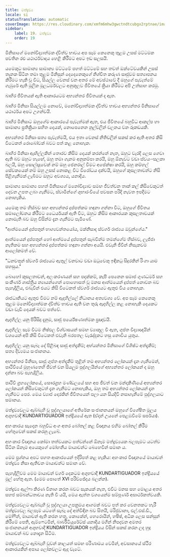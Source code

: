 ```yaml
---
title: මත්ද්‍රව්‍ය
locale: si
statusTranslation: automatic
coverImage: https://res.cloudinary.com/xmfm6mhw3gwctndtcubgx2rptnae/image/upload/v1741354419/small_cover_la_gran_rebelion_28716e29d2.webp
sidebar:
    label: 19. මත්ද්‍රව්‍ය
    order: 19
---
```

මිනිසාගේ මනෝවිද්‍යාත්මක ද්විත්ව භාවය අප සෑම කෙනෙකු තුළම උසස් මට්ටමක පවතින රළු යථාර්ථවාදය හෙළි කිරීමට අපට ඉඩ සලසයි.

යමෙකුට සාමාන්‍ය සාමාන්‍ය මට්ටමේ පහත් මට්ටමේ සහ තවත් ඔක්ටේවයකින් උසස් තැනක සිටින තමා තුළම මිනිසුන් දෙදෙනෙකුගේ නිශ්චිත කරුණ සෘජුවම සත්‍යාපනය කිරීමට හැකි වූ විට, සියල්ල වෙනස් වන අතර මේ අවස්ථාවේ දී ඔහුගේ පැවැත්මේ ගැඹුරේ ඇති මූලික මූලධර්මවලට අනුකූලව ජීවිතයේ ක්‍රියා කිරීමට අපි උත්සාහ කරමු.

බාහිර ජීවිතයක් ඇති ආකාරයටම අභ්‍යන්තර ජීවිතයක් ද ඇත.

බාහිර මිනිසා සියල්ලම නොවේ, මනෝවිද්‍යාත්මක ද්විත්ව භාවය අභ්‍යන්තර මිනිසාගේ යථාර්ථය අපට උගන්වයි.

බාහිර මිනිසාට ඔහුගේම ආකාරයේ පැවැත්මක් ඇත, එය ජීවිතයේ බහුවිධ ආකල්ප හා සාමාන්‍ය ප්‍රතික්‍රියා සහිත දෙයක්, නොපෙනෙන නූල්වලින් චලනය වන රූකඩයකි.

අභ්‍යන්තර මිනිසා සත්‍ය පැවැත්මයි, එය ඉතා වෙනස් නීතිවලින් සකස් කර ඇති අතර කිසි විටෙකත් රොබෝවක් බවට පත් කළ නොහැක.

බාහිර මිනිසා ඇඟිල්ලකින් තොරව කිසිම දෙයක් කරන්නේ නැත, ඔහුට වැරදි ලෙස ගෙවා ඇති බව ඔහුට හැඟේ, ඔහු තමා ගැනම අනුකම්පා කරයි, ඔහු ඕනෑවට වඩා ස්වයං-සලකා බලයි, ඔහු සොල්දාදුවෙක් නම් ඔහු ජෙනරාල් වීමට අපේක්ෂා කරයි, ඔහු කම්හල් සේවකයෙක් නම් ඔහු උසස් නොකළ විට විරෝධය දක්වයි, ඔහුගේ කුසලතාවන්ට නිසි පිළිගැනීමක් ලැබීමට ඔහුට අවශ්‍යය, යනාදිය.

සාමාන්‍ය සාමාන්‍ය පහත් මිනිසාගේ මනෝවිද්‍යාව සමඟ ජීවත්වන තාක් කල් කිසිවෙකුටත් දෙවන උපත ලබා ගැනීමට, ස්වාමීන්ගේ ශුභාරංචියේ පවසන පරිදි නැවත ඉපදීමට නොහැකිය.

යමෙකු තම හිස්බව සහ අභ්‍යන්තර දුප්පත්කම හඳුනා ගන්නා විට, ඔහුගේ ජීවිතය සමාලෝචනය කිරීමට ධෛර්යයක් ඇති විට, ඔහුට කිසිම ආකාරයක කුසලතාවයක් නොමැති බව ඔහු විසින්ම දැන ගැනීමට පැමිණේ.

"ආත්මයෙන් දුප්පතුන් භාග්‍යවන්තයෝය, මක්නිසාද ස්වර්ග රාජ්‍යය ඔවුන්ගේය."

ආත්මයෙන් දුප්පතුන් හෝ ආත්මයේ දුප්පතුන් සැබවින්ම තමන්ගේම හිස්බව, ලැජ්ජා නැතිකම සහ අභ්‍යන්තර දුප්පත්කම හඳුනා ගන්නා අයයි. එවැනි ජීවීන් නිසැකවම ආලෝකමත් වේ.

"ධනවතුන් ස්වර්ග රාජ්‍යයට ඇතුල් වනවාට වඩා ඔටුවෙකු ඉඳිකටු සිදුරකින් රිංගා යාම පහසුය."

බොහෝ කුසලතාවන්, අලංකරණයන් සහ පදක්කම්, කැපී පෙනෙන සමාජ ගුණධර්ම සහ සංකීර්ණ ශාස්ත්‍රීය න්‍යායන්ගෙන් පොහොසත් වූ මනස ආත්මයෙන් දුප්පත් නොවන බව පැහැදිලිය, එබැවින් එයට කිසි විටෙකත් ස්වර්ග රාජ්‍යයට ඇතුළු විය නොහැක.

රාජධානියට ඇතුළු වීමට නම් ඇදහිල්ලේ නිධානය අත්‍යවශ්‍ය වේ. අප සෑම කෙනෙකු තුළම මනෝවිද්‍යාත්මක ද්විත්ව භාවය ඇති වන තුරු ඇදහිල්ල කළ නොහැකි දෙයකට වඩා වැඩි දෙයක් බවට පත්වේ.

ඇදහිල්ල යනු පිරිසිදු දැනුම, සෘජු පර්යේෂණාත්මක ප්‍රඥාවයි.

ඇදහිල්ල සෑම විටම නිෂ්ඵල විශ්වාසයන් සමඟ ව්‍යාකූල වී ඇත, ගුප්ත විද්‍යාඥයින් වශයෙන් අපි කිසි විටෙකත් එවැනි බරපතල වැරැද්දකට හසු නොවිය යුතුය.

ඇදහිල්ල යනු සැබෑ දේ පිළිබඳ සෘජු අත්දැකීම්; අභ්යන්තර මිනිසාගේ විශිෂ්ට අත්දැකීම්; සත්‍ය දිව්‍යමය සංජානනය.

අභ්‍යන්තර මිනිසා, සෘජු ගුප්ත අත්දැකීම් තුළින් තම අභ්‍යන්තර ලෝකයන් දැන ගැනීමෙන්, පෘථිවියේ මුහුණතෙහි ජීවත් වන සියලුම පුද්ගලයින්ගේ අභ්‍යන්තර ලෝකයන් ද ඔහු දන්නා බව පැහැදිලිය.

පෘථිවි ග්‍රහලෝකයේ, සෞරග්‍රහ මණ්ඩලයේ සහ අප ජීවත් වන මන්දාකිණියේ අභ්‍යන්තර ලෝකයන් කිසිවෙකුටත් දැන ගැනීමට නොහැකිය, ඔහු තම අභ්‍යන්තර ලෝකයන් දැන ගැනීමට පෙර. මෙය ව්‍යාජ දොරකින් ජීවිතයෙන් පලා යන සියදිවි නසාගැනීමේ පුද්ගලයාට සමානය.

මත්ද්‍රව්‍යවලට ඇබ්බැහි වූ පුද්ගලයාගේ අතිරේක සංජානනයන් ඔහුගේ විශේෂිත මූලය අශුභවාදී KUNDARTIGUADOR ඉන්ද්‍රියයේ ඇත (ඒදන් උයනේ පෙළඹවීමේ සර්පයා).

අහංකාරය සෑදෙන බහුවිධ අංග අතර බෝතල් කළ විඥානය එහිම බෝතල් කිරීම හේතුවෙන් සකස් කරනු ලැබේ.

අහංකාර විඥානය කෝමා තත්වයකට පත්වන්නේ ඕනෑම මත්ද්‍රව්‍යයක බලපෑමට යටත්ව සිටින ඕනෑම අයෙකුගේ මෝහනීය මායාවන්ට බෙහෙවින් සමාන ය.

මෙම ප්‍රශ්නය අපට පහත ආකාරයෙන් ඉදිරිපත් කළ හැකිය: අහංකාර විඥානයේ මායාවන් මත්ද්‍රව්‍ය නිසා ඇතිවන මායාවන්ට සමාන වේ.

පැහැදිලිවම මෙම මායාවන් වර්ග දෙකටම අශුභවාදී KUNDARTIGUADOR ඉන්ද්‍රියයේ මුල් හේතු ඇත. (මෙම පොතේ XVI පරිච්ඡේදය බලන්න).

මත්ද්‍රව්‍ය ඇල්ෆා කිරණ විනාශ කරන බවට සැකයක් නැත, එවිට මනස සහ මොළය අතර සහජ සම්බන්ධතාවය නැති වී යයි, මෙය ඇත්ත වශයෙන්ම සම්පූර්ණ අසාර්ථකත්වයකි.

මත්ද්‍රව්‍යවලට ඇබ්බැහි වූ පුද්ගලයා උපක්‍රමය ආගමක් බවට පත් කර වෙනතකට හැරී මත්ද්‍රව්‍යවල බලපෑම යටතේ සැබෑ දේ අත්විඳින බව සිතයි, මරිජුවානා, එල්.එස්.ඩී., මෝෆින්, මායාවන් ඇති කරන හතු, කොකේන්, හෙරොයින්, හෂිෂ්, අධික ලෙස සන්සුන් කිරීමේ පෙති, ඇම්ෆෙටමින්, බාර්බිටියුරේට්ස් යනාදිය මගින් නිපදවන අමතර සංජානනයන් අශුභවාදී KUNDARTIGUADOR ඉන්ද්‍රියය විසින් සකස් කරන ලද හුදු මායාවන් බව නොදැන සිටීම.

මත්ද්‍රව්‍යවලට ඇබ්බැහි වූවන් කාලයත් සමඟ පරිණාමය වෙමින්, අවසානයේ ස්ථිර ආකාරයකින් අපාය ලෝකවලට ඇද වැටේ.

